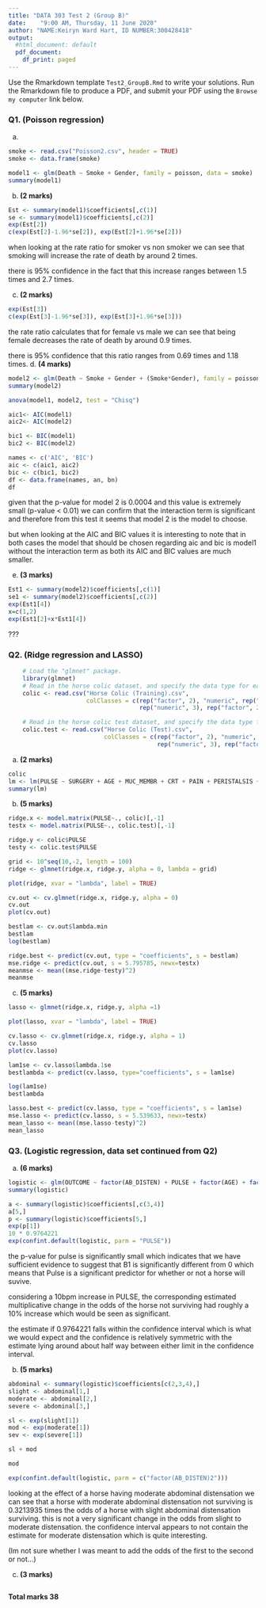 ```yaml
---
title: "DATA 303 Test 2 (Group B)"
date:    "9:00 AM, Thursday, 11 June 2020"
author: "NAME:Keiryn Ward Hart, ID NUMBER:300428418"
output:
  #html_document: default
  pdf_document:
    df_print: paged
---
```




 Use the Rmarkdown template `Test2_GroupB.Rmd` to write your solutions.  Run the Rmarkdown file to produce a PDF, and submit your PDF using the `Browse my computer` link below.


### Q1. (Poisson regression)



a. 

```r
smoke <- read.csv("Poisson2.csv", header = TRUE)
smoke <- data.frame(smoke)

model1 <- glm(Death ~ Smoke + Gender, family = poisson, data = smoke)
summary(model1)
```

b. **(2 marks)** 

```r
Est <- summary(model1)$coefficients[,c(1)]
se <- summary(model1)$coefficients[,c(2)]
exp(Est[2])
c(exp(Est[2]-1.96*se[2]), exp(Est[2]+1.96*se[2]))
```
when looking at the rate ratio for smoker vs non smoker we can see that smoking will increase the rate of death by around 2 times.

there is 95% confidence in the fact that this increase ranges between 1.5 times and 2.7 times.

c. **(2 marks)** 

```r
exp(Est[3])
c(exp(Est[3]-1.96*se[3]), exp(Est[3]+1.96*se[3]))
```
the rate ratio calculates that for female vs male we can see that being female decreases the rate of death by around 0.9 times.

there is 95% confidence that this ratio ranges from 0.69 times and 1.18 times.
d. **(4 marks)** 

```r
model2 <- glm(Death ~ Smoke + Gender + (Smoke*Gender), family = poisson, data = smoke)
summary(model2)

anova(model1, model2, test = "Chisq")

aic1<- AIC(model1)
aic2<- AIC(model2)

bic1 <- BIC(model1)
bic2 <- BIC(model2)

names <- c('AIC', 'BIC')
aic <- c(aic1, aic2)
bic <- c(bic1, bic2)
df <- data.frame(names, an, bn)
df
```

given that the p-value for model 2 is 0.0004 and this value is extremely small (p-value < 0.01) we can confirm that the interaction term is significant and therefore from this test it seems that model 2 is the model to choose.

but when looking at the AIC and BIC values it is interesting to note that in both cases the model that should be chosen regarding aic and bic is model1 without the interaction term as both its AIC and BIC values are much smaller.

e. **(3 marks)** 

```r
Est1 <- summary(model2)$coefficients[,c(1)]
se1 <- summary(model2)$coefficients[,c(2)]
exp(Est1[4])
x=c(1,2)
exp(Est1[2]+x*Est1[4])
```

???


### Q2. (Ridge regression and LASSO) 


```r
    # Load the "glmnet" package.
    library(glmnet)
    # Read in the horse colic dataset, and specify the data type for each variable.
    colic <- read.csv("Horse Colic (Training).csv", 
                      colClasses = c(rep("factor", 2), "numeric", rep("factor", 5), 
                                     rep("numeric", 3), rep("factor", 2)))
```



```r
    # Read in the horse colic test dataset, and specify the data type for each variable.
    colic.test <- read.csv("Horse Colic (Test).csv", 
                           colClasses = c(rep("factor", 2), "numeric", rep("factor", 5), 
                                          rep("numeric", 3), rep("factor", 2)))
```

a. **(2 marks)** 

```r
colic
lm <- lm(PULSE ~ SURGERY + AGE + MUC_MEMBR + CRT + PAIN + PERISTALSIS + AB_DISTEN + PCV + PROTEIN + OUTCOME + LESION + CP_DATA, data = colic)
summary(lm)
```     
     
b. **(5 marks)** 

```r

ridge.x <- model.matrix(PULSE~., colic)[,-1]
testx <- model.matrix(PULSE~., colic.test)[,-1]

ridge.y <- colic$PULSE
testy <- colic.test$PULSE

grid <- 10^seq(10,-2, length = 100)
ridge <- glmnet(ridge.x, ridge.y, alpha = 0, lambda = grid)

plot(ridge, xvar = "lambda", label = TRUE)

cv.out <- cv.glmnet(ridge.x, ridge.y, alpha = 0)
cv.out
plot(cv.out)

bestlam <- cv.out$lambda.min
bestlam
log(bestlam)
```     

```r
ridge.best <- predict(cv.out, type = "coefficients", s = bestlam)
mse.ridge <- predict(cv.out, s = 5.795785, newx=testx)
meanmse <- mean((mse.ridge-testy)^2)
meanmse
```         
    
    
c. **(5 marks)**   

```r
lasso <- glmnet(ridge.x, ridge.y, alpha =1)

plot(lasso, xvar = "lambda", label = TRUE)
```     

```r
cv.lasso <- cv.glmnet(ridge.x, ridge.y, alpha = 1)
cv.lasso
plot(cv.lasso)
``` 

```r
lam1se <- cv.lasso$lambda.1se
bestlambda <- predict(cv.lasso, type="coefficients", s = lam1se)

log(lam1se)
bestlambda
```  

```r
lasso.best <- predict(cv.lasso, type = "coefficients", s = lam1se)
mse.lasso <- predict(cv.lasso, s = 5.539633, newx=testx)
mean_lasso <- mean((mse.lasso-testy)^2)
mean_lasso
```  

### Q3. (Logistic regression, data set continued from Q2)

a. **(6 marks)** 
    
```r
logistic <- glm(OUTCOME ~ factor(AB_DISTEN) + PULSE + factor(AGE) + factor(MUC_MEMBR), data = colic, family = binomial)
summary(logistic)
```     
    
```r
a <- summary(logistic)$coefficients[,c(3,4)]
a[5,]
p <- summary(logistic)$coefficients[5,]
exp(p[1])
10 * 0.9764221
exp(confint.default(logistic, parm = "PULSE"))
```     

the p-value for pulse is significantly small which indicates that we have sufficient evidence to suggest that B1 is significantly different from 0 which means that Pulse is a significant predictor for whether or not a horse will suvive.

considering a 10bpm increase in PULSE, the corresponding estimated multiplicative change in the odds of the horse not surviving had roughly a 10% increase which would be seen as significant.

the estimate if 0.9764221 falls within the confidence interval which is what we would expect and the confidence is relatively symmetric with the estimate lying around about half way between either limit in the confidence interval.


b. **(5 marks)** 

```r
abdominal <- summary(logistic)$coefficients[c(2,3,4),]
slight <- abdominal[1,]
moderate <- abdominal[2,]
severe <- abdominal[3,]

sl <- exp(slight[1])
mod <- exp(moderate[1])
sev <- exp(severe[1])

sl + mod

mod

exp(confint.default(logistic, parm = c("factor(AB_DISTEN)2")))
```     
    
looking at the effect of a horse having moderate abdominal distensation we can see that a horse with moderate abdominal distensation not surviving is 0.3213935 times the odds of a horse with slight abdominal distensation surviving. this is not a very significant change in the odds from slight to moderate distensation. the confidence interval appears to not contain the estimate for moderate distensation which is quite interesting.

(Im not sure whether I was meant to add the odds of the first to the second or not...)
    
c. **(3 marks)** 

```r

```     
**Total marks 38**


